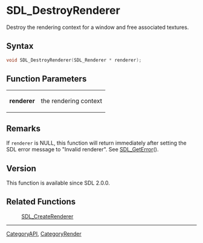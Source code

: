 = SDL_DestroyRenderer =

Destroy the rendering context for a window and free associated textures.

== Syntax ==

<syntaxhighlight lang='c'>
void SDL_DestroyRenderer(SDL_Renderer * renderer);
</syntaxhighlight>

== Function Parameters ==

{|
|'''renderer'''
|the rendering context
|}

== Remarks ==

If <code>renderer</code> is NULL, this function will return immediately after
setting the SDL error message to "Invalid renderer". See [[SDL_GetError]]().

== Version ==

This function is available since SDL 2.0.0.

== Related Functions ==

:[[SDL_CreateRenderer]]

----
[[CategoryAPI]], [[CategoryRender]]


